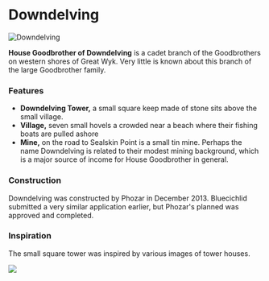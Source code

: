 

# Downdelving

<Image
  src="https://cdn.sanity.io/images/1as7cn02/production/d55d809c62bf56fac82a552fb8ef7bc54c4410f9-1280x720.png?w=976&h=350&fit=crop&crop=center&auto=format"
  alt="Downdelving"
  width={976}
  height={350}
/>

<ProjectDetails
  floatRight
  region="Iron Islands"
  house="House Goodbrother"
  type="Tower"
  status="Completed"
  warp="/warp downdelving"
  projectLead="Phozar"
  dateStarted="December 23, 2013"
  dateCompleted="December 23, 2013"
/>

**House Goodbrother of Downdelving** is a cadet branch of the Goodbrothers on western shores of Great Wyk. Very little is known about this branch of the large Goodbrother family.

### Features

- **Downdelving Tower,** a small square keep made of stone sits above the small village.
- **Village,** seven small hovels a crowded near a beach where their fishing boats are pulled ashore
- **Mine,** on the road to Sealskin Point is a small tin mine. Perhaps the name Downdelving is related to their modest mining background, which is a major source of income for House Goodbrother in general.

### Construction

Downdelving was constructed by Phozar in December 2013. Bluecichlid submitted a very similar application earlier, but Phozar's planned was approved and completed.

### Inspiration

The small square tower was inspired by various images of tower houses.

![](https://cdn.sanity.io/images/1as7cn02/production/bc084fec925c2ccb16390d1c33c1346d016a845f-1064x1600.jpg)
